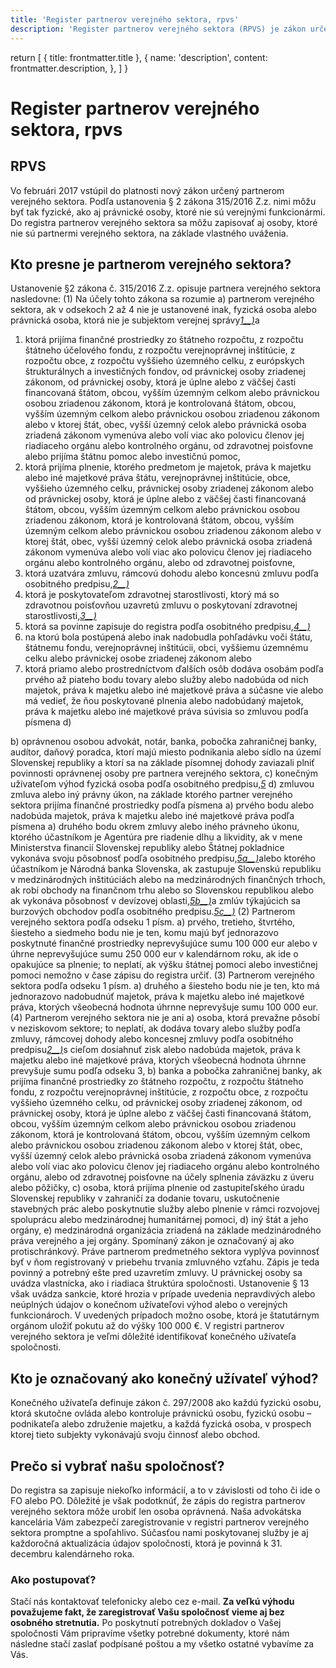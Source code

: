 ```yaml
---
title: 'Register partnerov verejného sektora, rpvs'
description: 'Register partnerov verejného sektora (RPVS) je zákon určený partnerom verejného sektora, ktorý vstúpil do platnosti vo februári 2017. Tento článok vysvetľuje, kto môže byť partnerom verejného sektora podľa ustanovenia § 2 zákona 315/2016 Z.z. a podmienky pre zápis do registra.'
---
```


  return [
    { title: frontmatter.title },
    {
      name: 'description',
      content: frontmatter.description,
    },
  ]
}

# Register partnerov verejného sektora, rpvs

## RPVS

Vo februári 2017 vstúpil do platnosti nový zákon určený partnerom verejného sektora. Podľa ustanovenia § 2 zákona 315/2016 Z.z. nimi môžu byť tak fyzické, ako aj právnické osoby, ktoré nie sú verejnými funkcionármi. Do registra partnerov verejného sektora sa môžu zapisovať aj osoby, ktoré nie sú partnermi verejného sektora, na základe vlastného uváženia.

## Kto presne je partnerom verejného sektora?

Ustanovenie §2 zákona č. 315/2016 Z.z. opisuje partnera verejného sektora nasledovne: (1) Na účely tohto zákona sa rozumie a) partnerom verejného sektora, ak v odsekoch 2 až 4 nie je ustanovené inak, fyzická osoba alebo právnická osoba, ktorá nie je subjektom verejnej správy[_1\_\_)_](https://www.slov-lex.sk/pravne-predpisy/SK/ZZ/2016/315/20170801#poznamky.poznamka-1)a

1.  ktorá prijíma finančné prostriedky zo štátneho rozpočtu, z rozpočtu štátneho účelového fondu, z rozpočtu verejnoprávnej inštitúcie, z rozpočtu obce, z rozpočtu vyššieho územného celku, z európskych štrukturálnych a investičných fondov, od právnickej osoby zriadenej zákonom, od právnickej osoby, ktorá je úplne alebo z väčšej časti financovaná štátom, obcou, vyšším územným celkom alebo právnickou osobou zriadenou zákonom, ktorá je kontrolovaná štátom, obcou, vyšším územným celkom alebo právnickou osobou zriadenou zákonom alebo v ktorej štát, obec, vyšší územný celok alebo právnická osoba zriadená zákonom vymenúva alebo volí viac ako polovicu členov jej riadiaceho orgánu alebo kontrolného orgánu, od zdravotnej poisťovne alebo prijíma štátnu pomoc alebo investičnú pomoc,
2.  ktorá prijíma plnenie, ktorého predmetom je majetok, práva k majetku alebo iné majetkové práva štátu, verejnoprávnej inštitúcie, obce, vyššieho územného celku, právnickej osoby zriadenej zákonom alebo od právnickej osoby, ktorá je úplne alebo z väčšej časti financovaná štátom, obcou, vyšším územným celkom alebo právnickou osobou zriadenou zákonom, ktorá je kontrolovaná štátom, obcou, vyšším územným celkom alebo právnickou osobou zriadenou zákonom alebo v ktorej štát, obec, vyšší územný celok alebo právnická osoba zriadená zákonom vymenúva alebo volí viac ako polovicu členov jej riadiaceho orgánu alebo kontrolného orgánu, alebo od zdravotnej poisťovne,
3.  ktorá uzatvára zmluvu, rámcovú dohodu alebo koncesnú zmluvu podľa osobitného predpisu,[_2\_\_)_](https://www.slov-lex.sk/pravne-predpisy/SK/ZZ/2016/315/20170801#poznamky.poznamka-2)
4.  ktorá je poskytovateľom zdravotnej starostlivosti, ktorý má so zdravotnou poisťovňou uzavretú zmluvu o poskytovaní zdravotnej starostlivosti,[_3\_\_)_](https://www.slov-lex.sk/pravne-predpisy/SK/ZZ/2016/315/20170801#poznamky.poznamka-3)
5.  ktorá sa povinne zapisuje do registra podľa osobitného predpisu,[_4\_\_)_](https://www.slov-lex.sk/pravne-predpisy/SK/ZZ/2016/315/20170801#poznamky.poznamka-4)
6.  na ktorú bola postúpená alebo inak nadobudla pohľadávku voči štátu, štátnemu fondu, verejnoprávnej inštitúcii, obci, vyššiemu územnému celku alebo právnickej osobe zriadenej zákonom alebo
7.  ktorá priamo alebo prostredníctvom ďalších osôb dodáva osobám podľa prvého až piateho bodu tovary alebo služby alebo nadobúda od nich majetok, práva k majetku alebo iné majetkové práva a súčasne vie alebo má vedieť, že ňou poskytované plnenia alebo nadobúdaný majetok, práva k majetku alebo iné majetkové práva súvisia so zmluvou podľa písmena d)

b) oprávnenou osobou advokát, notár, banka, pobočka zahraničnej banky, audítor, daňový poradca, ktorí majú miesto podnikania alebo sídlo na území Slovenskej republiky a ktorí sa na základe písomnej dohody zaviazali plniť povinnosti oprávnenej osoby pre partnera verejného sektora, c) konečným užívateľom výhod fyzická osoba podľa osobitného predpisu,[_5_](https://www.slov-lex.sk/pravne-predpisy/SK/ZZ/2016/315/20170801#poznamky.poznamka-5) d) zmluvou zmluva alebo iný právny úkon, na základe ktorého partner verejného sektora prijíma finančné prostriedky podľa písmena a) prvého bodu alebo nadobúda majetok, práva k majetku alebo iné majetkové práva podľa písmena a) druhého bodu okrem zmluvy alebo iného právneho úkonu, ktorého účastníkom je Agentúra pre riadenie dlhu a likvidity, ak v mene Ministerstva financií Slovenskej republiky alebo Štátnej pokladnice vykonáva svoju pôsobnosť podľa osobitného predpisu,[_5a\_\_)_](https://www.slov-lex.sk/pravne-predpisy/SK/ZZ/2016/315/20170801#poznamky.poznamka-5a)alebo ktorého účastníkom je Národná banka Slovenska, ak zastupuje Slovenskú republiku v medzinárodných inštitúciách alebo na medzinárodných finančných trhoch, ak robí obchody na finančnom trhu alebo so Slovenskou republikou alebo ak vykonáva pôsobnosť v devízovej oblasti,[_5b\_\_)_](https://www.slov-lex.sk/pravne-predpisy/SK/ZZ/2016/315/20170801#poznamky.poznamka-5b)a zmlúv týkajúcich sa burzových obchodov podľa osobitného predpisu.[_5c\_\_)_](https://www.slov-lex.sk/pravne-predpisy/SK/ZZ/2016/315/20170801#poznamky.poznamka-5c) (2) Partnerom verejného sektora podľa odseku 1 písm. a) prvého, tretieho, štvrtého, šiesteho a siedmeho bodu nie je ten, komu majú byť jednorazovo poskytnuté finančné prostriedky neprevyšujúce sumu 100 000 eur alebo v úhrne neprevyšujúce sumu 250 000 eur v kalendárnom roku, ak ide o opakujúce sa plnenie; to neplatí, ak výšku štátnej pomoci alebo investičnej pomoci nemožno v čase zápisu do registra určiť. (3) Partnerom verejného sektora podľa odseku 1 písm. a) druhého a šiesteho bodu nie je ten, kto má jednorazovo nadobudnúť majetok, práva k majetku alebo iné majetkové práva, ktorých všeobecná hodnota úhrnne neprevyšuje sumu 100 000 eur. (4) Partnerom verejného sektora nie je ani a) osoba, ktorá prevažne pôsobí v neziskovom sektore; to neplatí, ak dodáva tovary alebo služby podľa zmluvy, rámcovej dohody alebo koncesnej zmluvy podľa osobitného predpisu[_2\_\_)_](https://www.slov-lex.sk/pravne-predpisy/SK/ZZ/2016/315/20170801#poznamky.poznamka-2)s cieľom dosiahnuť zisk alebo nadobúda majetok, práva k majetku alebo iné majetkové práva, ktorých všeobecná hodnota úhrnne prevyšuje sumu podľa odseku 3, b) banka a pobočka zahraničnej banky, ak prijíma finančné prostriedky zo štátneho rozpočtu, z rozpočtu štátneho fondu, z rozpočtu verejnoprávnej inštitúcie, z rozpočtu obce, z rozpočtu vyššieho územného celku, od právnickej osoby zriadenej zákonom, od právnickej osoby, ktorá je úplne alebo z väčšej časti financovaná štátom, obcou, vyšším územným celkom alebo právnickou osobou zriadenou zákonom, ktorá je kontrolovaná štátom, obcou, vyšším územným celkom alebo právnickou osobou zriadenou zákonom alebo v ktorej štát, obec, vyšší územný celok alebo právnická osoba zriadená zákonom vymenúva alebo volí viac ako polovicu členov jej riadiaceho orgánu alebo kontrolného orgánu, alebo od zdravotnej poisťovne na účely splnenia záväzku z úveru alebo pôžičky, c) osoba, ktorá prijíma plnenie od zastupiteľského úradu Slovenskej republiky v zahraničí za dodanie tovaru, uskutočnenie stavebných prác alebo poskytnutie služby alebo plnenie v rámci rozvojovej spoluprácu alebo medzinárodnej humanitárnej pomoci, d) iný štát a jeho orgány, e) medzinárodná organizácia zriadená na základe medzinárodného práva verejného a jej orgány. Spomínaný zákon je označovaný aj ako protischránkový. Práve partnerom predmetného sektora vyplýva povinnosť byť v ňom registrovaný v priebehu trvania zmluvného vzťahu. Zápis je teda povinný a potrebný ešte pred uzavretím zmluvy. U právnickej osoby sa uvádza vlastnícka, ako i riadiaca štruktúra spoločnosti. Ustanovenie § 13 však uvádza sankcie, ktoré hrozia v prípade uvedenia nepravdivých alebo neúplných údajov o konečnom užívateľovi výhod alebo o verejných funkcionároch. V uvedených prípadoch možno osobe, ktorá je štatutárnym orgánom uložiť pokutu až do výšky 100 000 €. V registri partnerov verejného sektora je veľmi dôležité identifikovať konečného užívateľa spoločnosti.

## Kto je označovaný ako konečný užívateľ výhod?

Konečného užívateľa definuje zákon č. 297/2008 ako každú fyzickú osobu, ktorá skutočne ovláda alebo kontroluje právnickú osobu, fyzickú osobu – podnikateľa alebo združenie majetku, a každá fyzická osoba, v prospech ktorej tieto subjekty vykonávajú svoju činnosť alebo obchod.

## Prečo si vybrať našu spoločnosť?

Do registra sa zapisuje niekoľko informácií, a to v závislosti od toho či ide o FO alebo PO. Dôležité je však podotknúť, že zápis do registra partnerov verejného sektora môže urobiť len osoba oprávnená. Naša advokátska kancelária Vám zabezpečí zaregistrovanie v registri partnerov verejného sektora promptne a spoľahlivo. Súčasťou nami poskytovanej služby je aj každoročná aktualizácia údajov spoločnosti, ktorá je povinná k 31. decembru kalendárneho roka.

### Ako postupovať?

Stačí nás kontaktovať telefonicky alebo cez e-mail. **Za veľkú výhodu považujeme fakt, že zaregistrovať Vašu spoločnosť vieme aj bez osobného stretnutia.** Po poskytnutí potrebných dokladov o Vašej spoločnosti Vám pripravíme všetky potrebné dokumenty, ktoré nám následne stačí zaslať podpísané poštou a my všetko ostatné vybavíme za Vás.
